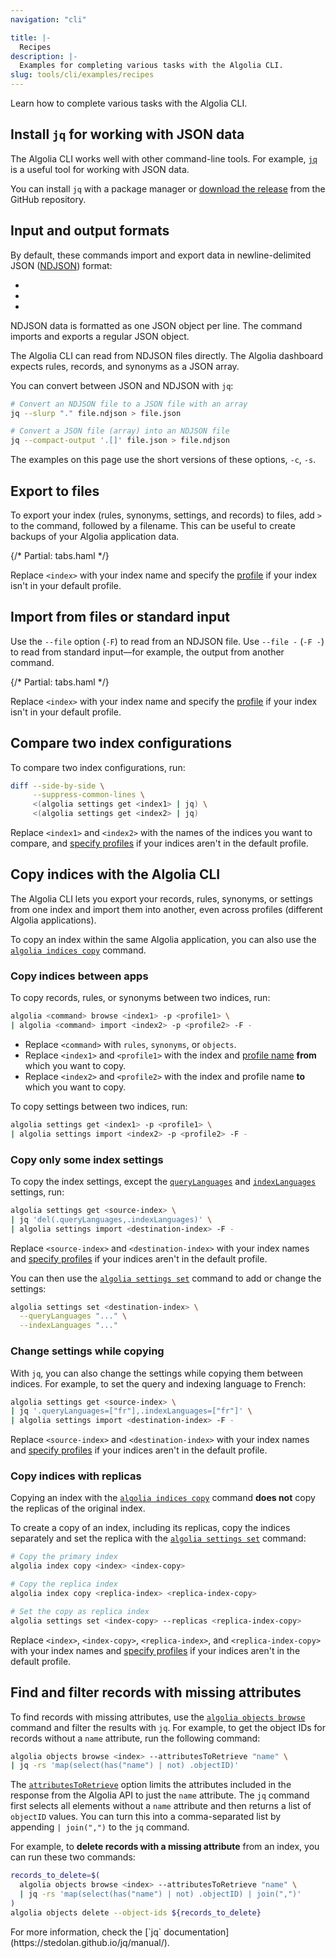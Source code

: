 ```yaml
---
navigation: "cli"

title: |-
  Recipes
description: |-
  Examples for completing various tasks with the Algolia CLI.
slug: tools/cli/examples/recipes
---
```



Learn how to complete various tasks with the Algolia CLI.

## Install `jq` for working with JSON data

The Algolia CLI works well with other command-line tools.
For example, [`jq`](https://stedolan.github.io/jq/) is a useful tool for working with JSON data.

You can install `jq` with a package manager or [download the release](https://github.com/stedolan/jq/releases/latest/) from the GitHub repository.

## Input and output formats

By default, these commands import and export data in newline-delimited JSON ([NDJSON](https://github.com/ndjson/ndjson-spec)) format:

- 
- 
- 

NDJSON data is formatted as one JSON object per line.
The  command imports and exports a regular JSON object.

<Callout type="info">
  The Algolia CLI can read from NDJSON files directly.
The Algolia dashboard expects rules, records, and synonyms as a JSON array.
</Callout>

You can convert between JSON and NDJSON with `jq`:

```sh
# Convert an NDJSON file to a JSON file with an array
jq --slurp "." file.ndjson > file.json

# Convert a JSON file (array) into an NDJSON file
jq --compact-output '.[]' file.json > file.ndjson
```

The examples on this page use the short versions of these options,
`-c`, `-s`.

## Export to files

To export your index (rules, synonyms, settings, and records) to files,
add `>` to the command, followed by a filename.
This can be useful to create backups of your Algolia application data.

{/* Partial: tabs.haml */}

Replace `<index>` with your index name
and specify the [profile](/tools/cli/get-started/authentication/) if your index isn't in your default profile.

## Import from files or standard input

Use the `--file` option (`-F`) to read from an NDJSON file.
Use `--file -` (`-F -`) to read from standard input—for example,
the output from another command.

{/* Partial: tabs.haml */}

Replace `<index>` with your index name
and specify the [profile](/tools/cli/get-started/authentication/) if your index isn't in your default profile.

## Compare two index configurations

To compare two index configurations, run:

```sh
diff --side-by-side \
     --suppress-common-lines \
     <(algolia settings get <index1> | jq) \
     <(algolia settings get <index2> | jq)
```

Replace `<index1>` and `<index2>` with the names of the indices you want to compare,
and [specify profiles](/tools/cli/get-started/authentication/#using-profiles)
if your indices aren't in the default profile.

## Copy indices with the Algolia CLI

The Algolia CLI lets you export your records, rules, synonyms, or settings from one index and import them into another, even across profiles (different Algolia applications).

To copy an index within the same Algolia application,
you can also use the [`algolia indices copy`](/tools/cli/commands/algolia-indices/#algolia-indices-copy) command.

### Copy indices between apps

To copy records, rules, or synonyms between two indices, run:

```sh
algolia <command> browse <index1> -p <profile1> \
| algolia <command> import <index2> -p <profile2> -F -
```

- Replace `<command>` with `rules`, `synonyms`, or `objects`.
- Replace `<index1>` and `<profile1>` with the index and [profile name](/tools/cli/get-started/authentication/#using-profiles) **from** which you want to copy.
- Replace `<index2>` and `<profile2>` with the index and profile name **to** which you want to copy.

To copy settings between two indices, run:

```sh
algolia settings get <index1> -p <profile1> \
| algolia settings import <index2> -p <profile2> -F -
```

### Copy only some index settings

To copy the index settings, except the [`queryLanguages`](/api-reference/api-parameters/queryLanguages) and [`indexLanguages`](/api-reference/api-parameters/indexLanguages) settings, run:

```sh
algolia settings get <source-index> \
| jq 'del(.queryLanguages,.indexLanguages)' \
| algolia settings import <destination-index> -F -
```

Replace `<source-index>` and `<destination-index>` with your index names
and [specify profiles](/tools/cli/get-started/authentication/)
if your indices aren't in the default profile.

You can then use the [`algolia settings set`](/tools/cli/commands/algolia-settings/#algolia-settings-set) command to add or change the settings:

```sh
algolia settings set <destination-index> \
  --queryLanguages "..." \
  --indexLanguages "..."
```



### Change settings while copying



With `jq`, you can also change the settings while copying them between indices.
For example, to set the query and indexing language to French:

```sh
algolia settings get <source-index> \
| jq '.queryLanguages=["fr"],.indexLanguages=["fr"]' \
| algolia settings import <destination-index> -F -
```

Replace `<source-index>` and `<destination-index>` with your index names
and [specify profiles](/tools/cli/get-started/authentication/)
if your indices aren't in the default profile.

### Copy indices with replicas

Copying an index with the [`algolia indices copy`](/tools/cli/commands/algolia-indices/#algolia-indices-copy) command **does not** copy the replicas of the original index.

To create a copy of an index, including its replicas, copy the indices separately and set the replica with the [`algolia settings set`](/tools/cli/commands/algolia-settings/#algolia-settings-set) command:

```sh
# Copy the primary index
algolia index copy <index> <index-copy>

# Copy the replica index
algolia index copy <replica-index> <replica-index-copy>

# Set the copy as replica index
algolia settings set <index-copy> --replicas <replica-index-copy>
```

Replace `<index>`, `<index-copy>`, `<replica-index>`, and `<replica-index-copy>` with your index names
and [specify profiles](/tools/cli/get-started/authentication/)
if your indices aren't in the default profile.

## Find and filter records with missing attributes

To find records with missing attributes, use the [`algolia objects browse`](/tools/cli/commands/algolia-objects/#algolia-objects-browse) command and filter the results with `jq`. For example, to get the object IDs for records without a `name` attribute, run the following command:

```sh
algolia objects browse <index> --attributesToRetrieve "name" \
| jq -rs 'map(select(has("name") | not) .objectID)'
```

The [`attributesToRetrieve`](/api-reference/api-parameters/attributesToRetrieve) option limits the attributes included in the response from the Algolia API to just the `name` attribute.
The `jq` command first selects all elements without a `name` attribute and then returns a list of `objectID` values.
You can turn this into a comma-separated list by appending `| join(",")` to the `jq` command.

For example, to **delete records with a missing attribute** from an index,
you can run these two commands:

```sh
records_to_delete=$(
  algolia objects browse <index> --attributesToRetrieve "name" \
  | jq -rs 'map(select(has("name") | not) .objectID) | join(",")'
)
algolia objects delete --object-ids ${records_to_delete}
```

<Callout type="info">
  For more information, check the [`jq` documentation](https://stedolan.github.io/jq/manual/).
</Callout>
